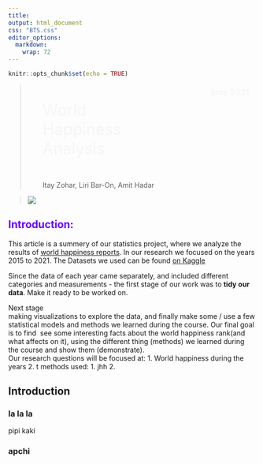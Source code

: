 ```yaml
---
title: 
output: html_document
css: "BTS.css"
editor_options: 
  markdown: 
    wrap: 72
---
```


```r
knitr::opts_chunk$set(echo = TRUE)
```
>
<div class="headstrip">
  <div style="margin: 10px; padding-left: 20px;">
    <p class="mainTitle" style=" display: inline-block; width: 50%; font-size: xx-large; color: whitesmoke">World Happiness Analysis</p>
    <h3 style="display: inline; margin: 5px; color: whitesmoke; float: right;" >june 2021</h3>  
    <br/>
    <p class="subTitle">Itay Zohar, Liri Bar-On, Amit Hadar</p>
  </div>
 > 
</div>


>
<img src="resources/stairs.jpg"/>

## <span style="color: #6600ff"> Introduction: </span>

This article is a summery of our statistics project, where we analyze
the results of [world happiness
reports](https://worldhappiness.report/). In our research we focused on
the years 2015 to 2021. The Datasets we used can be found [on
Kaggle](https://www.kaggle.com/mathurinache/world-happiness-report-20152021)

Since the data of each year came separately, and included different
categories and measurements - the first stage of our work was to **tidy
our data**. Make it ready to be worked on.

Next stage\
making visualizations to explore the data, and finally make some / use a
few statistical models and methods we learned during the course. Our
final goal is to find  see some interesting facts about the world
happiness rank(and what affects on it), using the different thing
(methods) we learned during the course and show them (demonstrate).\
Our research questions will be focused at: 1. World happiness during the
years 2. t methods used: 1. jhh 2.

## Introduction {.tabset}

### la la la

pipi kaki

### apchi
